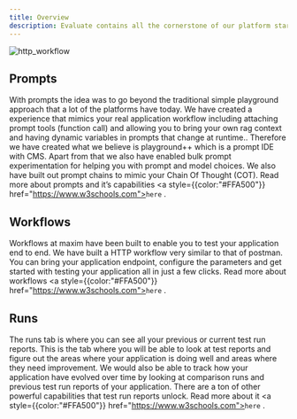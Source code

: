 ```yaml
---
title: Overview
description: Evaluate contains all the cornerstone of our platform starting from Prompts experimentation and testing, end to end testing of your application using Workflows and the ability to view and manage all your test run reports under the Runs tab.  
---
```

<img src="./evaluate/workflow/http_workflow/img1.png" alt="http_workflow" />

## Prompts

With prompts the idea was to go beyond the traditional simple playground approach that a lot of the platforms have today. We have created a experience that mimics your real application workflow including attaching prompt tools (function call) and allowing you to bring your own rag context and having dynamic variables in prompts that change at runtime.. Therefore we have created what we believe is playground++ which is a prompt IDE with CMS. Apart from that we also have enabled bulk prompt experimentation for helping you with prompt and model choices. We also have built out prompt chains to mimic your Chain Of Thought (COT). Read more about prompts and it’s capabilities <a style={{color:"#FFA500"}} href="https://www.w3schools.com"><code>here</code></a>
.

## Workflows

Workflows at maxim have been built to enable you to test your application end to end. We have built a HTTP workflow very similar to that of postman. You can bring your application endpoint, configure the parameters and get started with testing your application all in just a few clicks. Read more about workflows <a style={{color:"#FFA500"}} href="https://www.w3schools.com"><code>here</code></a>
.

## Runs

The runs tab is where you can see all your previous or current test run reports. This is the tab where you will be able to look at test reports and figure out the areas where your application is doing well and areas where they need improvement. We would also be able to track how your application have evolved over time by looking at comparison runs and previous test run reports of your application. There are a ton of other powerful capabilities that test run reports unlock. Read more about it <a style={{color:"#FFA500"}} href="https://www.w3schools.com"><code>here</code></a>
.



